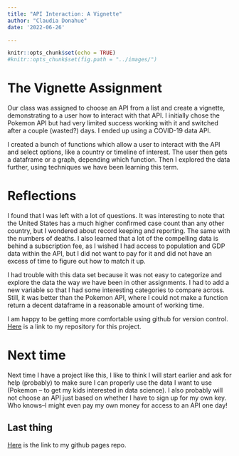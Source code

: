 ```yaml
---
title: "API Interaction: A Vignette"
author: "Claudia Donahue"
date: '2022-06-26'

---
```


```r
knitr::opts_chunk$set(echo = TRUE)
#knitr::opts_chunk$set(fig.path = "../images/")
```

# The Vignette Assignment  

Our class was assigned to choose an API from a list and create a vignette, demonstrating to a user how to interact with that API. I initially chose the Pokemon API but had very limited success working with it and switched after a couple (wasted?) days. I ended up using a COVID-19 data API. 

I created a bunch of functions which allow a user to interact with the API and select options, like a country or timeline of interest. The user then gets a dataframe or a graph, depending which function. Then I explored the data further, using techniques we have been learning this term. 

# Reflections  

I found that I was left with a lot of questions. It was interesting to note that the United States has a much higher confirmed case count than any other country, but I wondered about record keeping and reporting. The same with the numbers of deaths. I also learned that a lot of the compelling data is behind a subscription fee, as I wished I had access to population and GDP data within the API, but I did not want to pay for it and did not have an excess of time to figure out how to match it up.  

I had trouble with this data set because it was not easy to categorize and explore the data the way we have been in other assignments. I had to add a new variable so that I had some interesting categories to compare across. Still, it was better than the Pokemon API, where I could not make a function return a decent dataframe in a reasonable amount of working time.  

I am happy to be getting more comfortable using github for version control. [Here](https://github.com/cdonahu/ST558-project-1) is a link to my repository for this project. 

# Next time  

Next time I have a project like this, I like to think I will start earlier and ask for help (probably) to make sure I can properly use the data I want to use (Pokemon -- to get my kids interested in data science). I also probably will not choose an API just based on whether I have to sign up for my own key. Who knows--I might even pay my own money for access to an API one day! 

## Last thing  
[Here](https://github.com/cdonahu/cdonahu.github.io) is the link to my github pages repo. 